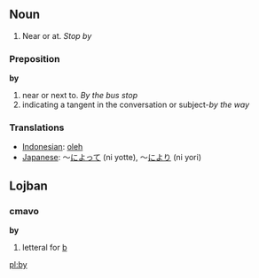 ==Noun==

#Near or at. ''Stop by''

=== Preposition ===

'''by'''

# near or next to. ''By the bus stop''
# indicating a tangent in the conversation or subject-''by the way''

=== Translations ===
*[[Indonesian]]: [[oleh]]
*[[Japanese]]: ～[[によって]] (ni yotte), ～[[により]] (ni yori)
==Lojban==
===cmavo===
'''by'''

#letteral for [[b]]

[[pl:by]]